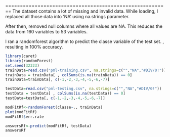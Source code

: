 
========================================================
The dataset contains a lot of missing and invalid data. While loading, I replaced all those data into 'NA' using na.strings parameter.

After then, removed null columns where all values are NA. This reduces the data from 160 variables to 53 variables.

I ran a randomforest algorithm to predict the classe variable of the test set. , resulting in 100% accuracy.

```r
library(caret)
library(randomForest)
set.seed(32323)
trainData=read.csv("pml-training.csv", na.strings=c("","NA","#DIV/0!"))
trainData = trainData[ , colSums(is.na(trainData)) == 0]
trainData=trainData[, c(-1,-2,-3,-4,-5,-6,-7)]

testData=read.csv("pml-testing.csv", na.strings=c("","NA","#DIV/0!"))
testData = testData[ , colSums(is.na(testData)) == 0]
testData=testData[, c(-1,-2,-3,-4,-5,-6,-7)]

modFitRf<-randomForest(classe~., trainData)
plot(modFitRf)
modFitRf$err.rate

answersRf<-predict(modFitRf, testData)
answersRf
```


